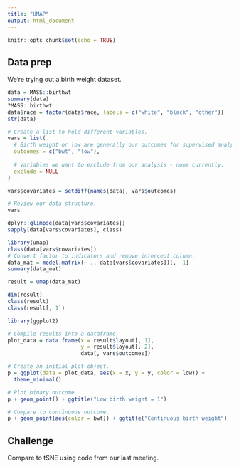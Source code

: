 ```yaml
---
title: "UMAP"
output: html_document
---
```


```r
knitr::opts_chunk$set(echo = TRUE)
```


## Data prep

We're trying out a birth weight dataset.

```r
data = MASS::birthwt
summary(data)
?MASS::birthwt
data$race = factor(data$race, labels = c("white", "black", "other"))
str(data)

# Create a list to hold different variables.
vars = list(
  # Birth weight or low are generally our outcomes for supervised analyses.
  outcomes = c("bwt", "low"),
  
  # Variables we want to exclude from our analysis - none currently.
  exclude = NULL
)

vars$covariates = setdiff(names(data), vars$outcomes)

# Review our data structure.
vars

dplyr::glimpse(data[vars$covariates])
sapply(data[vars$covariates], class)
```

```r
library(umap)
class(data[vars$covariates])
# Convert factor to indicators and remove intercept column.
data_mat = model.matrix(~ ., data[vars$covariates])[, -1]
summary(data_mat)

result = umap(data_mat)
```

```r
dim(result)
class(result)
class(result[, 1])

library(ggplot2)

# Compile results into a dataframe.
plot_data = data.frame(x = result$layout[, 1],
                       y = result$layout[, 2],
                       data[, vars$outcomes])

# Create an initial plot object.
p = ggplot(data = plot_data, aes(x = x, y = y, color = low)) +
  theme_minimal()

# Plot binary outcome
p + geom_point() + ggtitle("Low birth weight = 1")

# Compare to continuous outcome.
p + geom_point(aes(color = bwt)) + ggtitle("Continuous birth weight")
```

## Challenge

Compare to tSNE using code from our last meeting.